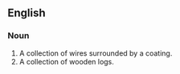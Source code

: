 ==English==
===Noun===
#A collection of wires surrounded by a coating.
#A collection of wooden logs.